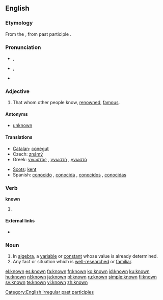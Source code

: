 ==English==

{{rank|person|case|fact|314|known|thee|hope|er}}

===Etymology===
From the {{etyl|enm}}, from {{etyl|ang}} past participle {{term|cnawen|cnāwen}}.

===Pronunciation===
* {{a|[[Received Pronunciation|UK]]}} {{IPA|/nəʊn/}}, {{SAMPA|/n@Un/}}
* {{a|[[General American|US]]}} {{IPA|/nɔʊn/}}, {{SAMPA|/noUn/}}
* {{audio|en-us-known.ogg|Audio (US)}}

===Adjective===
{{en-adj}}

# That whom other people know, [[renowned]], [[famous]].

====Antonyms====
* [[unknown]]

====Translations====
{{trans-top|that whom other people know, renowned, famous}}
* [[Catalan]]: [[conegut]]
* Czech: [[známý]] {{m}}
* Greek: [[γνωστός]] {{m}}, [[γνωστή]] {{f}}, [[γνωστό]] {{n}}
{{trans-mid}}
* [[Scots]]: [[kent]]
* Spanish: [[conocido]] {{m}}, [[conocida]] {{f}}, [[conocidos]] {{m}}{{p}}, [[conocidas]] {{f}}{{p}}
{{trans-bottom}}

===Verb===
'''known'''

# {{past participle of|[[know]]}}

====External links====
* {{pedialite|know}}

===Noun===
{{en-noun}}

# In [[algebra]], a [[variable]] or [[constant]] whose value is already determined.
# Any fact or situation which is [[well-researched]] or [[familiar]].

[[Category:English irregular past participles]]

[[el:known]]
[[es:known]]
[[fa:known]]
[[fr:known]]
[[ko:known]]
[[id:known]]
[[ku:known]]
[[hu:known]]
[[nl:known]]
[[ja:known]]
[[pl:known]]
[[ru:known]]
[[simple:known]]
[[fi:known]]
[[sv:known]]
[[te:known]]
[[vi:known]]
[[zh:known]]